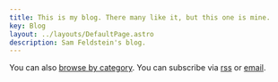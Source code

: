 ```yaml
---
title: This is my blog. There many like it, but this one is mine.
key: Blog
layout: ../layouts/DefaultPage.astro
description: Sam Feldstein's blog.
---
```



You can also [browse by category](/blog/tags/). You can subscribe via [rss](/feed.xml) or [email](https://samfeldstein.substack.com).

<Blog collectionName="blog" sort="date" />
